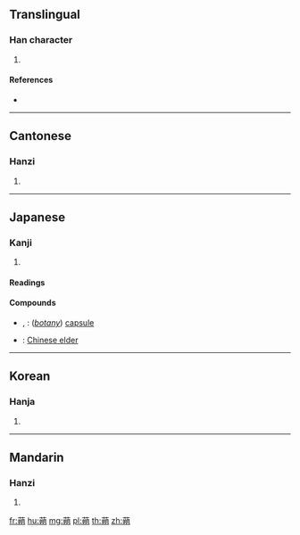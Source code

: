 {{character info/new}}
==Translingual==

===Han character===
{{Han char|rn=140|rad=艸|as=10|sn=16|four=44427|canj=TTUB|ids=⿱艹朔}}

# {{defn|Han|sort=艸10}}

====References====
* {{Han ref|kx=1050.030|dkj=31614|dj=1511.100|hdz=53269.090|uh=84B4|ud=33972|bh=E3B7|bd=58295}}

----

==Cantonese==

===Hanzi===
{{yue-hanzi|jyut=|y=sok3}}

# {{defn|lang=yue|sort=艸10}}

----

==Japanese==

===Kanji===
{{ja-kanji|grade=|rs=艸10}}

# {{defn|lang=ja|sort=艸10}}

====Readings====
{{ja-readings|goon=[[さく]] (saku)|kanon=[[さく]] (saku)|kun=[[そくず]] (sokuzu)}}

====Compounds====
{{der-top|Compounds}}
* {{ja-r|蒴果|さくか}}, {{ja-r|蒴果|さっか}}: (''[[botany]]'') [[capsule]]
* {{ja-r|蒴藋|そくず}}: [[Chinese elder]]
{{der-bottom}}

----

==Korean==

===Hanja===
{{ko-hanja|hangeul=삭|eumhun=|rv=sak|mr=sak|y=sak}}

# {{defn|lang=ko|sort=艸10}}

----

==Mandarin==

===Hanzi===
{{cmn-hanzi|pin=[[shuò]] ([[shuo4]])|wg=shuo<sup>4</sup>}}

# {{defn|lang=cmn|sort=艸10}}

[[fr:蒴]]
[[hu:蒴]]
[[mg:蒴]]
[[pl:蒴]]
[[th:蒴]]
[[zh:蒴]]
